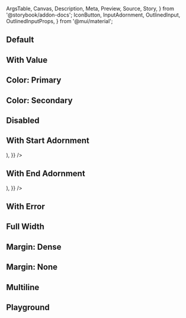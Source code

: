 <!-- @prettier -->

  ArgsTable,
  Canvas,
  Description,
  Meta,
  Preview,
  Source,
  Story,
} from '@storybook/addon-docs';
  IconButton,
  InputAdornment,
  OutlinedInput,
  OutlinedInputProps,
} from '@mui/material';



<Meta
  title="Material UI/OutlinedInput"
  component={OutlinedInput}
  argTypes={argTypes}
  render={Template}
/>

<Description of={OutlinedInput} />

## Default

<Canvas>
  <Story name="Default" args={{}}/>
</Canvas>

## With Value

<Canvas>
  <Story
    name="With Value"
    args={{
      value: 'Some Value',
    }}
  />
</Canvas>

## Color: Primary

<Canvas>
  <Story
    name="Color: Primary"
    args={{
      color: 'primary',
    }}
  />
</Canvas>

## Color: Secondary

<Canvas>
  <Story
    name="Color: Secondary"
    args={{
      color: 'secondary',
    }}
  />
</Canvas>

## Disabled

<Canvas>
  <Story
    name="Disabled"
    args={{
      disabled: true,
    }}
  />
</Canvas>

## With Start Adornment

<Canvas>
  <Story
    name="With Start Adornment"
    args={{
      startAdornment: (
        <InputAdornment position="start">
          <IconButton>
            <Plus />
          </IconButton>
        </InputAdornment>
      ),
    }}
  />
</Canvas>

## With End Adornment

<Canvas>
  <Story
    name="With End Adornment"
    args={{
      endAdornment: (
        <InputAdornment position="end">
          <IconButton>
            <Plus />
          </IconButton>
        </InputAdornment>
      ),
    }}
  />
</Canvas>

## With Error

<Canvas>
  <Story
    name="With Error"
    args={{
      error: true,
    }}
  />
</Canvas>

## Full Width

<Canvas>
  <Story
    name="Full Width"
    args={{
      fullWidth: true,
    }}
  />
</Canvas>

## Margin: Dense

<Canvas>
  <Story
    name="Margin: Dense"
    args={{
      margin: 'dense',
    }}
  />
</Canvas>

## Margin: None

<Canvas>
  <Story
    name="Margin: None"
    args={{
      margin: 'none',
    }}
  />
</Canvas>

## Multiline

<Canvas>
  <Story
    name="Multiline"
    args={{
      fullWidth: true,
      maxRows: 5,
      multiline: true,
      rows: 3,
    }}
  />
</Canvas>

## Playground

<Canvas isColumn>
  <Story
    name="Playground"
    args={{
      color: 'primary',
    }}
  />
</Canvas>

<ArgsTable story="Playground" />